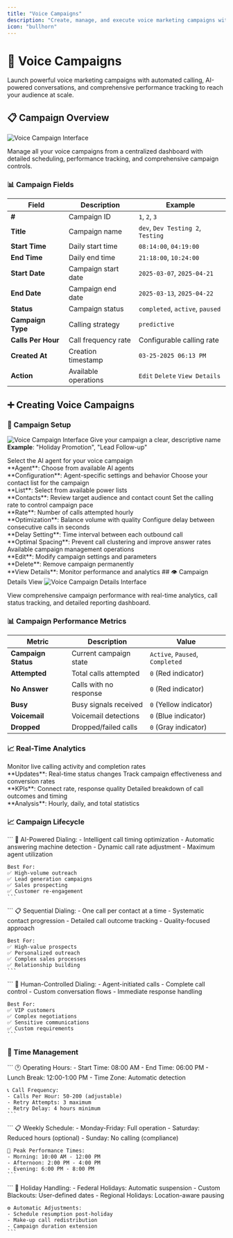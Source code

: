 ```yaml
---
title: "Voice Campaigns"
description: "Create, manage, and execute voice marketing campaigns with automated calling and AI-powered interactions"
icon: "bullhorn"
---
```


# 📢 Voice Campaigns

Launch powerful voice marketing campaigns with automated calling, AI-powered conversations, and comprehensive performance tracking to reach your audience at scale.

## 📋 Campaign Overview

<img
  src="/images/manage/voice-compaign/overview.png"
  alt="Voice Campaign Interface"
  className="rounded-lg border shadow-sm"
/>

Manage all your voice campaigns from a centralized dashboard with detailed scheduling, performance tracking, and comprehensive campaign controls.

### 📊 Campaign Fields

| Field | Description | Example |
|-------|-------------|---------|
| **#** | Campaign ID | `1`, `2`, `3` |
| **Title** | Campaign name | `dev`, `Dev Testing 2`, `Testing` |
| **Start Time** | Daily start time | `08:14:00`, `04:19:00` |
| **End Time** | Daily end time | `21:18:00`, `10:24:00` |
| **Start Date** | Campaign start date | `2025-03-07`, `2025-04-21` |
| **End Date** | Campaign end date | `2025-03-13`, `2025-04-22` |
| **Status** | Campaign status | `completed`, `active`, `paused` |
| **Campaign Type** | Calling strategy | `predictive` |
| **Calls Per Hour** | Call frequency rate | Configurable calling rate |
| **Created At** | Creation timestamp | `03-25-2025 06:13 PM` |
| **Action** | Available operations | `Edit` `Delete` `View Details` |

## ➕ Creating Voice Campaigns

### 🎯 Campaign Setup
 <img
  src="/images/manage/voice-compaign/add.png"
  alt="Voice Campaign Interface"
  className="rounded-lg border shadow-sm"
/>
<CardGroup cols={2}>
  <Card title="Campaign Title" icon="tag">
    Give your campaign a clear, descriptive name
    <br />**Example**: "Holiday Promotion", "Lead Follow-up"
  </Card>
  
  <Card title="AI Agents" icon="robot">
    Select the AI agent for your voice campaign
    <br />**Agent**: Choose from available AI agents
    <br />**Configuration**: Agent-specific settings and behavior
  </Card>
  
  <Card title="Power List" icon="list">
    Choose your contact list for the campaign
    <br />**List**: Select from available power lists
    <br />**Contacts**: Review target audience and contact count
  </Card>
  
  <Card title="Calls Per Hour" icon="gauge">
    Set the calling rate to control campaign pace
    <br />**Rate**: Number of calls attempted hourly
    <br />**Optimization**: Balance volume with quality
  </Card>
  
  <Card title="Call Staggering" icon="clock">
    Configure delay between consecutive calls in seconds
    <br />**Delay Setting**: Time interval between each outbound call
    <br />**Optimal Spacing**: Prevent call clustering and improve answer rates
  </Card>


  
  <Card title="Actions" icon="gear">
    Available campaign management operations
    <br />**Edit**: Modify campaign settings and parameters
    <br />**Delete**: Remove campaign permanently
    <br />**View Details**: Monitor performance and analytics
  </Card>
</CardGroup>
## 👁️ Campaign Details View
<img
  src="/images/manage/voice-compaign/details.png"
  alt="Voice Campaign Details Interface"
  className="rounded-lg border shadow-sm"
/>

View comprehensive campaign performance with real-time analytics, call status tracking, and detailed reporting dashboard.

### 📊 Campaign Performance Metrics

| Metric | Description | Value |
|--------|-------------|-------|
| **Campaign Status** | Current campaign state | `Active`, `Paused`, `Completed` |
| **Attempted** | Total calls attempted | `0` (Red indicator) |
| **No Answer** | Calls with no response | `0` (Red indicator) |
| **Busy** | Busy signals received | `0` (Yellow indicator) |
| **Voicemail** | Voicemail detections | `0` (Blue indicator) |
| **Dropped** | Dropped/failed calls | `0` (Gray indicator) |

### 📈 Real-Time Analytics

<CardGroup cols={3}>
  <Card title="Call Progress" icon="chart-line">
    Monitor live calling activity and completion rates
    <br />**Updates**: Real-time status changes
  </Card>
  
  <Card title="Success Metrics" icon="bullseye">
    Track campaign effectiveness and conversion rates
    <br />**KPIs**: Connect rate, response quality
  </Card>
  
  <Card title="Performance Data" icon="chart-bar">
    Detailed breakdown of call outcomes and timing
    <br />**Analysis**: Hourly, daily, and total statistics
  </Card>
</CardGroup>

 
 

### 📈 Campaign Lifecycle

<Tabs>
  <Tab title="Predictive Campaigns">
    ```
    🤖 AI-Powered Dialing:
    - Intelligent call timing optimization
    - Automatic answering machine detection
    - Dynamic call rate adjustment
    - Maximum agent utilization
    
    Best For:
    ✅ High-volume outreach
    ✅ Lead generation campaigns
    ✅ Sales prospecting
    ✅ Customer re-engagement
    ```
  </Tab>
  
  <Tab title="Progressive Campaigns">
    ```
    📋 Sequential Dialing:
    - One call per contact at a time
    - Systematic contact progression
    - Detailed call outcome tracking
    - Quality-focused approach
    
    Best For:
    ✅ High-value prospects
    ✅ Personalized outreach
    ✅ Complex sales processes
    ✅ Relationship building
    ```
  </Tab>
  
  <Tab title="Manual Campaigns">
    ```
    👤 Human-Controlled Dialing:
    - Agent-initiated calls
    - Complete call control
    - Custom conversation flows
    - Immediate response handling
    
    Best For:
    ✅ VIP customers
    ✅ Complex negotiations
    ✅ Sensitive communications
    ✅ Custom requirements
    ```
  </Tab>
</Tabs>

 

### 📅 Time Management

<Tabs>
  <Tab title="Daily Schedule">
    ```
    🕐 Operating Hours:
    - Start Time: 08:00 AM
    - End Time: 06:00 PM
    - Lunch Break: 12:00-1:00 PM
    - Time Zone: Automatic detection
    
    📞 Call Frequency:
    - Calls Per Hour: 50-200 (adjustable)
    - Retry Attempts: 3 maximum
    - Retry Delay: 4 hours minimum
    ```
  </Tab>
  
  <Tab title="Weekly Pattern">
    ```
    📋 Weekly Schedule:
    - Monday-Friday: Full operation
    - Saturday: Reduced hours (optional)
    - Sunday: No calling (compliance)
    
    🎯 Peak Performance Times:
    - Morning: 10:00 AM - 12:00 PM
    - Afternoon: 2:00 PM - 4:00 PM
    - Evening: 6:00 PM - 8:00 PM
    ```
  </Tab>
  
  <Tab title="Holiday Management">
    ```
    🎉 Holiday Handling:
    - Federal Holidays: Automatic suspension
    - Custom Blackouts: User-defined dates
    - Regional Holidays: Location-aware pausing
    
    ⚙️ Automatic Adjustments:
    - Schedule resumption post-holiday
    - Make-up call redistribution
    - Campaign duration extension
    ```
  </Tab>
</Tabs>

